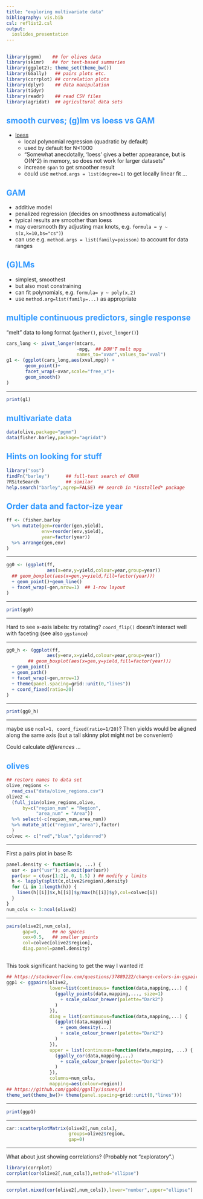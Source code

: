 ```yaml
---
title: "exploring multivariate data"
bibliography: vis.bib
csl: reflist2.csl
output:
  ioslides_presentation
---
```


<!-- 
apa.csl is a slightly hacked version of APA 
  (modified for "et al" after 2 authors in text)
-->
<!-- .refs is style for reference page (small text) -->
<style>
.refs {
   font-size: 16px;
}
h2 { 
 color: #3399ff;		
}
h3 { 
 color: #3399ff;		
}
.title-slide {
   background-color: #55bbff;
}
</style>
<!--    content: url(https://i.creativecommons.org/l/by-sa/4.0/88x31.png)
>
<!-- Limit image width and height -->
<style type="text/css">
img {     
  max-height: 560px;     
  max-width: 800px; 
}
</style>

## 

```r
library(pgmm)    ## for olives data
library(skimr)   ## for text-based summaries
library(ggplot2); theme_set(theme_bw())
library(GGally)   ## pairs plots etc.
library(corrplot) ## correlation plots
library(dplyr)    ## data manipulation
library(tidyr)
library(readr)    ## read CSV files
library(agridat)  ## agricultural data sets
```

## smooth curves; (g)lm vs loess vs GAM

- [loess](https://en.wikipedia.org/wiki/Local_regression)
    - local polynomial regression (quadratic by default)
    - used by default for N<1000
	- "Somewhat anecdotally, 'loess' gives a better appearance, but is O(N^2) in memory, so does not work for larger datasets"
	- increase `span` to get smoother result
	- could use `method.args = list(degree=1)` to get locally linear fit ...
	
## GAM

- additive model
- penalized regression (decides on smoothness automatically)
- typical results are smoother than loess
- may oversmooth (try adjusting max knots, e.g. `formula = y ~ s(x,k=10,bs="cs")`)
- can use e.g. `method.args = list(family=poisson)` to account for data ranges

## (G)LMs

- simplest, smoothest
- but also most constraining
- can fit polynomials, e.g. `formula= y ~ poly(x,2)`
- use `method.arg=list(family=...)` as appropriate

## multiple continuous predictors, single response

"melt" data to long format (`gather()`, `pivot_longer()`)

```r
cars_long <- pivot_longer(mtcars,
                          -mpg,  ## DON'T melt mpg
                          names_to="xvar",values_to="xval")
g1 <- (ggplot(cars_long,aes(xval,mpg)) +
       geom_point()+
       facet_wrap(~xvar,scale="free_x")+
       geom_smooth()
)
```

---

```r
print(g1)  
```

## multivariate data

```r
data(olive,package="pgmm")
data(fisher.barley,package="agridat")
```

## Hints on looking for stuff

```r
library("sos")
findFn("barley")      ## full-text search of CRAN
?RSiteSearch          ## similar
help.search("barley",agrep=FALSE) ## search in *installed* package
```

## Order data and factor-ize year

```r
ff <- (fisher.barley
  %>% mutate(gen=reorder(gen,yield),
             env=reorder(env,yield),
             year=factor(year))
  %>% arrange(gen,env)
)
```

---

```r
gg0 <- (ggplot(ff,
               aes(x=env,y=yield,colour=year,group=year))
  ## geom_boxplot(aes(x=gen,y=yield,fill=factor(year)))
  + geom_point()+geom_line()
  + facet_wrap(~gen,nrow=1)  ## 1-row layout
)
```

--- 

```r
print(gg0)
```

---

Hard to see x-axis labels: try rotating?
`coord_flip()` doesn't interact well with faceting
(see also `ggstance`)

---

```r
gg0_h <- (ggplot(ff,
               aes(y=env,x=yield,colour=year,group=year))
        ## geom_boxplot(aes(x=gen,y=yield,fill=factor(year)))
  + geom_point()
  + geom_path()
  + facet_wrap(~gen,nrow=1)
  + theme(panel.spacing=grid::unit(0,"lines"))
  + coord_fixed(ratio=20)
)
```

---

```r
print(gg0_h)
```

---

maybe use `ncol=1, coord_fixed(ratio=1/20)`?
Then yields would be aligned along the same
axis (but a tall skinny plot might not
be convenient)

Could calculate *differences* ...

## olives

```r
## restore names to data set 
olive_regions <-
  read_csv("data/olive_regions.csv")
olive2 <- 
  (full_join(olive_regions,olive,
      by=c("region_num" = "Region",
           "area_num" = "Area"))  
  %>% select(-c(region_num,area_num))
  %>% mutate_at(c("region","area"),factor)
  )
colvec <- c("red","blue","goldenrod")
```

---

First a pairs plot in base R:

```r
panel.density <- function(x, ...) {
  usr <- par("usr"); on.exit(par(usr))
  par(usr = c(usr[1:2], 0, 1.5) ) ## modify y limits
  h <- lapply(split(x,olive2$region),density)
  for (i in 1:length(h)) {
    lines(h[[i]]$x,h[[i]]$y/max(h[[i]]$y),col=colvec[i])
  }
}
num_cols <- 3:ncol(olive2)
```

---

```r
pairs(olive2[,num_cols],
      gap=0,     ## no spaces
      cex=0.5,   ## smaller points
      col=colvec[olive2$region],
      diag.panel=panel.density)
```

## 
This took significant hacking to get the way I wanted it!

```r
## https://stackoverflow.com/questions/37889222/change-colors-in-ggpairs-now-that-params-is-deprecated
ggp1 <- ggpairs(olive2,
                lower=list(continuous= function(data,mapping,...) {
                  (ggally_points(data,mapping,..., size=1)
                    + scale_colour_brewer(palette="Dark2")
                  )
                }),
                diag = list(continuous=function(data,mapping,...) {
                  (ggplot(data,mapping) 
                    + geom_density(...)
                    + scale_colour_brewer(palette="Dark2")
                  )
                }),
                upper = list(continuous=function(data,mapping, ...) {
                  (ggally_cor(data,mapping,...)
                    + scale_colour_brewer(palette="Dark2")
                  )
                }),
                columns=num_cols,
                mapping=aes(colour=region))
## https://github.com/ggobi/ggally/issues/14
theme_set(theme_bw()+ theme(panel.spacing=grid::unit(0,"lines")))
```

---

```r
print(ggp1)
```

---

```r
car::scatterplotMatrix(olive2[,num_cols],
                       groups=olive2$region,
                       gap=0)
```

---

What about just showing correlations? (Probably not "exploratory".)

```r
library(corrplot)
corrplot(cor(olive2[,num_cols]),method="ellipse")
```

---

```r
corrplot.mixed(cor(olive2[,num_cols]),lower="number",upper="ellipse")
```
